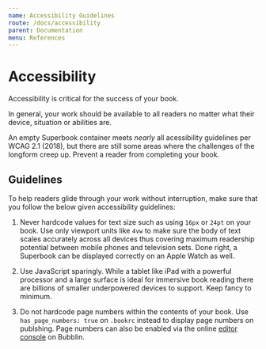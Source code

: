 ```yaml
---
name: Accessibility Guidelines
route: /docs/accessibility
parent: Documentation
menu: References
---
```


# Accessibility

Accessibility is critical for the success of your book.

In general, your work should be available to all readers no matter what their device, situation or abilities are.

An empty Superbook container meets *nearly* all acessibility guidelines per WCAG 2.1 (2018), but there are still some areas where the challenges of the longform creep up. Prevent a reader from completing your book.

## Guidelines

To help readers glide through your work without interruption, make sure that you follow the below given accessibility guidelines:

1. Never hardcode values for text size such as using `16px` or `24pt` on your book. Use only viewport units like `4vw` to make sure the body of text scales accurately across all devices thus covering maximum readership potential between mobile phones and television sets. Done right, a Superbook can be displayed correctly on an Apple Watch as well.

2. Use JavaScript sparingly. While a tablet like iPad with a powerful processor and a large surface is ideal for immersive book reading there are billions of smaller underpowered devices to support. Keep fancy to minimum.


3. Do not hardcode page numbers within the contents of your book. Use `has_page_numbers: true` on `.bookrc` instead to display page numbers on publshing. Page numbers can also be enabled via the online [editor console](https://bubblin.io/docs/numbering.html) on Bubblin.
